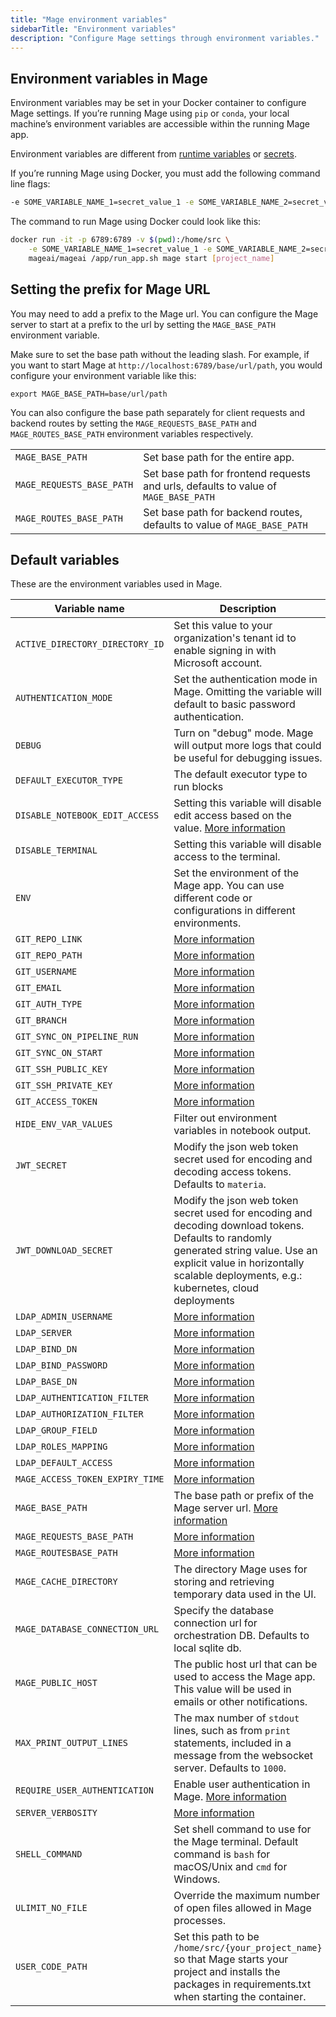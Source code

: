 ```yaml
---
title: "Mage environment variables"
sidebarTitle: "Environment variables"
description: "Configure Mage settings through environment variables."
---
```


## Environment variables in Mage

Environment variables may be set in your Docker container to configure Mage settings. If you’re running Mage using `pip` or `conda`, your local machine’s environment variables
are accessible within the running Mage app.

Environment variables are different from [runtime variables](/getting-started/runtime-variable) or [secrets](/development/variables/secrets).

If you’re running Mage using Docker, you must add the following command line flags:

```bash
-e SOME_VARIABLE_NAME_1=secret_value_1 -e SOME_VARIABLE_NAME_2=secret_value_2
```

The command to run Mage using Docker could look like this:

```bash
docker run -it -p 6789:6789 -v $(pwd):/home/src \
    -e SOME_VARIABLE_NAME_1=secret_value_1 -e SOME_VARIABLE_NAME_2=secret_value_2 \
    mageai/mageai /app/run_app.sh mage start [project_name]
```

## Setting the prefix for Mage URL

You may need to add a prefix to the Mage url. You can configure the Mage server to start
at a prefix to the url by setting the `MAGE_BASE_PATH` environment variable.

Make sure to set the base path without the leading slash. For example, if you want to start Mage at
`http://localhost:6789/base/url/path`, you would configure your environment
variable like this:

`export MAGE_BASE_PATH=base/url/path`

You can also configure the base path separately for client requests and backend routes by setting
the `MAGE_REQUESTS_BASE_PATH` and `MAGE_ROUTES_BASE_PATH` environment variables respectively.

|                           |                                                                                     |
| ------------------------- | ----------------------------------------------------------------------------------- |
| `MAGE_BASE_PATH`          | Set base path for the entire app.                                                   |
| `MAGE_REQUESTS_BASE_PATH` | Set base path for frontend requests and urls, defaults to value of `MAGE_BASE_PATH` |
| `MAGE_ROUTES_BASE_PATH`   | Set base path for backend routes, defaults to value of `MAGE_BASE_PATH`             |

## Default variables

These are the environment variables used in Mage.

| Variable name                   | Description                                                                                                                                                     | Example values                                                           |
| ------------------------------- | --------------------------------------------------------------------------------------------------------------------------------------------------------------- | ------------------------------------------------------------------------ |
| `ACTIVE_DIRECTORY_DIRECTORY_ID` | Set this value to your organization's tenant id to enable signing in with Microsoft account.                                                                    | [More info](/production/authentication/microsoft)                        |
| `AUTHENTICATION_MODE`           | Set the authentication mode in Mage. Omitting the variable will default to basic password authentication.                                                       | `ldap`                                                                   |
| `DEBUG`                         | Turn on "debug" mode. Mage will output more logs that could be useful for debugging issues.                                                                     | 1                                                                        |
| `DEFAULT_EXECUTOR_TYPE`         | The default executor type to run blocks                                                                                                                         | See enum types [here](https://docs.mage.ai/production/configuring-production-settings/compute-resource#2-set-executor-type-and-customize-the-compute-resource-of-the-mage-executor) |
| `DISABLE_NOTEBOOK_EDIT_ACCESS`  | Setting this variable will disable edit access based on the value. [More information](/production/configuring-production-settings/overview#read-only-access)    | 1                                                                        |
| `DISABLE_TERMINAL`              | Setting this variable will disable access to the terminal.                                                                                                      | 1                                                                        |
| `ENV`                           | Set the environment of the Mage app. You can use different code or configurations in different environments.                                                    | `dev`, `staging`, `production`/`prod`                                    |
| `GIT_REPO_LINK`                 | [More information](/production/data-sync/git-sync#git-sync-settings-as-environment-variables)                                                                             | See link                                                                 |
| `GIT_REPO_PATH`                 | [More information](/production/data-sync/git-sync#git-sync-settings-as-environment-variables)                                                                             | See link                                                                 |
| `GIT_USERNAME`                  | [More information](/production/data-sync/git-sync#git-sync-settings-as-environment-variables)                                                                             | See link                                                                 |
| `GIT_EMAIL`                     | [More information](/production/data-sync/git-sync#git-sync-settings-as-environment-variables)                                                                             | See link                                                                 |
| `GIT_AUTH_TYPE`                 | [More information](/production/data-sync/git-sync#git-sync-settings-as-environment-variables)                                                                             | See link                                                                 |
| `GIT_BRANCH`                    | [More information](/production/data-sync/git-sync#git-sync-settings-as-environment-variables)                                                                             | See link                                                                 |
| `GIT_SYNC_ON_PIPELINE_RUN`      | [More information](/production/data-sync/git-sync#git-sync-settings-as-environment-variables)                                                                             | See link                                                                 |
| `GIT_SYNC_ON_START`             | [More information](/production/data-sync/git-sync#git-sync-settings-as-environment-variables)                                                                             | See link                                                                 |
| `GIT_SSH_PUBLIC_KEY`            | [More information](/production/data-sync/git-sync#git-sync-settings-as-environment-variables)                                                                             | See link                                                                 |
| `GIT_SSH_PRIVATE_KEY`           | [More information](/production/data-sync/git-sync#git-sync-settings-as-environment-variables)                                                                             | See link                                                                 |
| `GIT_ACCESS_TOKEN`              | [More information](/production/data-sync/git-sync#git-sync-settings-as-environment-variables)                                                                             | See link                                                                 |
| `HIDE_ENV_VAR_VALUES`           | Filter out environment variables in notebook output.                                                                                                            | 1                                                                        |
| `JWT_SECRET`                    | Modify the json web token secret used for encoding and decoding access tokens. Defaults to `materia`.                                                           | `your_jwt_secret`                                                        |
| `JWT_DOWNLOAD_SECRET`           | Modify the json web token secret used for encoding and decoding download tokens. Defaults to randomly generated string value. Use an explicit value in horizontally scalable deployments, e.g.: kubernetes, cloud deployments | `your_jwt_secret`    |
| `LDAP_ADMIN_USERNAME`           | [More information](/production/authentication/overview#ldap)                                                                                                    | See link                                                                 |
| `LDAP_SERVER`                   | [More information](/production/authentication/overview#ldap)                                                                                                    | See link                                                                 |
| `LDAP_BIND_DN`                  | [More information](/production/authentication/overview#ldap)                                                                                                    | See link                                                                 |
| `LDAP_BIND_PASSWORD`            | [More information](/production/authentication/overview#ldap)                                                                                                    | See link                                                                 |
| `LDAP_BASE_DN`                  | [More information](/production/authentication/overview#ldap)                                                                                                    | See link                                                                 |
| `LDAP_AUTHENTICATION_FILTER`    | [More information](/production/authentication/overview#ldap)                                                                                                    | See link                                                                 |
| `LDAP_AUTHORIZATION_FILTER`     | [More information](/production/authentication/overview#ldap)                                                                                                    | See link                                                                 |
| `LDAP_GROUP_FIELD`              | [More information](/production/authentication/overview#ldap)                                                                                                    | See link                                                                 |
| `LDAP_ROLES_MAPPING`            | [More information](/production/authentication/overview#ldap)                                                                                                    | See link                                                                 |
| `LDAP_DEFAULT_ACCESS`           | [More information](/production/authentication/overview#ldap)                                                                                                    | See link                                                                 |
| `MAGE_ACCESS_TOKEN_EXPIRY_TIME` | [More information](/production/authentication/overview#ldap)                                                                                                    | See link                                                                 |
| `MAGE_BASE_PATH`                | The base path or prefix of the Mage server url. [More information](/getting-started/setup#setting-prefix-for-mage-url)                                          | `base/path`                                                              |
| `MAGE_REQUESTS_BASE_PATH`       | [More information](/getting-started/setup#setting-prefix-for-mage-url)                                                                                          | `base/path`                                                              |
| `MAGE_ROUTESBASE_PATH`          | [More information](/getting-started/setup#setting-prefix-for-mage-url)                                                                                          | `base/path`                                                              |
| `MAGE_CACHE_DIRECTORY`          | The directory Mage uses for storing and retrieving temporary data used in the UI.                                                                               | `/root/.mage_data/default_repo/.cache`                                   |
| `MAGE_DATABASE_CONNECTION_URL`  | Specify the database connection url for orchestration DB. Defaults to local sqlite db.                                                                          | [Example](/production/configuring-production-settings/overview#postgres) |
| `MAGE_PUBLIC_HOST`              | The public host url that can be used to access the Mage app. This value will be used in emails or other notifications.                                          | `http://localhost:6789`                                                  |
| `MAX_PRINT_OUTPUT_LINES`        | The max number of `stdout` lines, such as from `print` statements, included in a message from the websocket server. Defaults to `1000`.                         | `100`                                                                    |
| `REQUIRE_USER_AUTHENTICATION`   | Enable user authentication in Mage. [More information](/production/authentication/overview)                                                                     | 1                                                                        |
| `SERVER_VERBOSITY`              | [More information](/development/observability/logging#server-logging)                                                                                           | See link                                                                 |
| `SHELL_COMMAND`                 | Set shell command to use for the Mage terminal. Default command is `bash` for macOS/Unix and `cmd` for Windows.                                                 | `bash`, `cmd`, ...                                                       |
| `ULIMIT_NO_FILE`                | Override the maximum number of open files allowed in Mage processes.                                                                                            | 8192                                                                     |
| `USER_CODE_PATH`                | Set this path to be `/home/src/{your_project_name}` so that Mage starts your project and installs the packages in requirements.txt when starting the container. | `/home/src/mage_project`                                                 |
